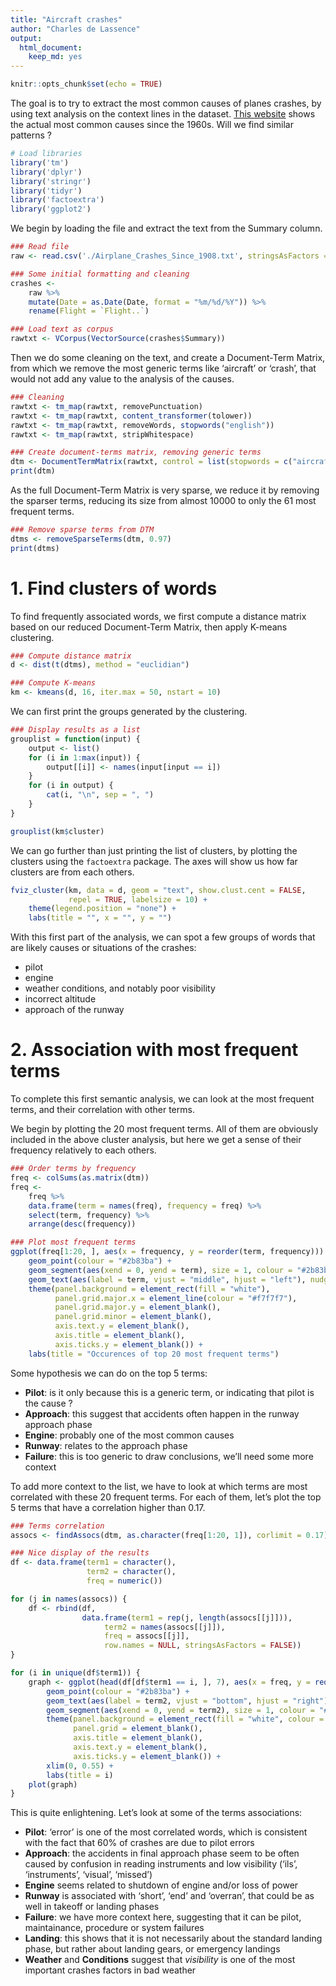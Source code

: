 ```yaml
---
title: "Aircraft crashes"
author: "Charles de Lassence"
output: 
  html_document: 
    keep_md: yes
---
```


```r
knitr::opts_chunk$set(echo = TRUE)
```

The goal is to try to extract the most common causes of planes crashes, by using text analysis on the context lines in the dataset. [This website](http://www.planecrashinfo.com/cause.htm) shows the actual most common causes since the 1960s. Will we find similar patterns ? 

```r
# Load libraries
library('tm')
library('dplyr')
library('stringr')
library('tidyr')
library('factoextra')
library('ggplot2')
```

We begin by loading the file and extract the text from the Summary column.

```r
### Read file
raw <- read.csv('./Airplane_Crashes_Since_1908.txt', stringsAsFactors = FALSE)

### Some initial formatting and cleaning
crashes <-
    raw %>%
    mutate(Date = as.Date(Date, format = "%m/%d/%Y")) %>%
    rename(Flight = `Flight..`)

### Load text as corpus
rawtxt <- VCorpus(VectorSource(crashes$Summary))
```

Then we do some cleaning on the text, and create a Document-Term Matrix, from which we remove the most generic terms like 'aircraft' or 'crash', that would not add any value to the analysis of the causes. 


```r
### Cleaning
rawtxt <- tm_map(rawtxt, removePunctuation)
rawtxt <- tm_map(rawtxt, content_transformer(tolower))
rawtxt <- tm_map(rawtxt, removeWords, stopwords("english"))
rawtxt <- tm_map(rawtxt, stripWhitespace)

### Create document-terms matrix, removing generic terms
dtm <- DocumentTermMatrix(rawtxt, control = list(stopwords = c("aircraft", "plane", "crashed", "crash", "flight", "flew", "killed", "due", "resulted", "cause", "caused", "one", "two")))
print(dtm)
```

As the full Document-Term Matrix is very sparse, we reduce it by removing the sparser terms, reducing its size from almost 10000 to only the 61 most frequent terms.

```r
### Remove sparse terms from DTM
dtms <- removeSparseTerms(dtm, 0.97)
print(dtms)
```

# 1. Find clusters of words

To find frequently associated words, we first compute a distance matrix based on our reduced Document-Term Matrix, then apply K-means clustering. 

```r
### Compute distance matrix
d <- dist(t(dtms), method = "euclidian")

### Compute K-means
km <- kmeans(d, 16, iter.max = 50, nstart = 10)
```

We can first print the groups generated by the clustering.

```r
### Display results as a list
grouplist = function(input) {
    output <- list()
    for (i in 1:max(input)) {
        output[[i]] <- names(input[input == i]) 
    }
    for (i in output) {
        cat(i, "\n", sep = ", ")
    }
}

grouplist(km$cluster)
```

We can go further than just printing the list of clusters, by plotting the clusters using the `factoextra` package. The axes will show us how far clusters are from each others.

```r
fviz_cluster(km, data = d, geom = "text", show.clust.cent = FALSE, 
             repel = TRUE, labelsize = 10) +
    theme(legend.position = "none") +
    labs(title = "", x = "", y = "")
```

With this first part of the analysis, we can spot a few groups of words that are likely causes or situations of the crashes:   

* pilot    
* engine   
* weather conditions, and notably poor visibility  
* incorrect altitude  
* approach of the runway

# 2. Association with most frequent terms

To complete this first semantic analysis, we can look at the most frequent terms, and their correlation with other terms.

We begin by plotting the 20 most frequent terms. All of them are obviously included in the above cluster analysis, but here we get a sense of their frequency relatively to each others. 

```r
### Order terms by frequency
freq <- colSums(as.matrix(dtm))
freq <- 
    freq %>%
    data.frame(term = names(freq), frequency = freq) %>%
    select(term, frequency) %>%
    arrange(desc(frequency)) 

### Plot most frequent terms
ggplot(freq[1:20, ], aes(x = frequency, y = reorder(term, frequency))) + 
    geom_point(colour = "#2b83ba") + 
    geom_segment(aes(xend = 0, yend = term), size = 1, colour = "#2b83ba") +
    geom_text(aes(label = term, vjust = "middle", hjust = "left"), nudge_x = 10, size = 3.5) +
    theme(panel.background = element_rect(fill = "white"),
          panel.grid.major.x = element_line(colour = "#f7f7f7"),
          panel.grid.major.y = element_blank(),
          panel.grid.minor = element_blank(), 
          axis.text.y = element_blank(), 
          axis.title = element_blank(), 
          axis.ticks.y = element_blank()) +
    labs(title = "Occurences of top 20 most frequent terms")
```

Some hypothesis we can do on the top 5 terms:

* __Pilot__: is it only because this is a generic term, or indicating that pilot is the cause ?  
* __Approach__: this suggest that accidents often happen in the runway approach phase  
* __Engine__: probably one of the most common causes  
* __Runway__: relates to the approach phase  
* __Failure__: this is too generic to draw conclusions, we'll need some more context  

To add more context to the list, we have to look at which terms are most correlated with these 20 frequent terms. For each of them, let's plot the top 5 terms that have a correlation higher than 0.17.

```r
### Terms correlation
assocs <- findAssocs(dtm, as.character(freq[1:20, 1]), corlimit = 0.17)
```


```r
### Nice display of the results
df <- data.frame(term1 = character(), 
                 term2 = character(), 
                 freq = numeric())

for (j in names(assocs)) {
    df <- rbind(df,
                data.frame(term1 = rep(j, length(assocs[[j]])),
                     term2 = names(assocs[[j]]), 
                     freq = assocs[[j]], 
                     row.names = NULL, stringsAsFactors = FALSE))
}

for (i in unique(df$term1)) {
    graph <- ggplot(head(df[df$term1 == i, ], 7), aes(x = freq, y = reorder(term2, freq))) + 
        geom_point(colour = "#2b83ba") + 
        geom_text(aes(label = term2, vjust = "bottom", hjust = "right"), nudge_y = 0.1, colour = "#636363", size = 3.5) +
        geom_segment(aes(xend = 0, yend = term2), size = 1, colour = "#2b83ba") +
        theme(panel.background = element_rect(fill = "white", colour = "#cccccc"),
              panel.grid = element_blank(), 
              axis.title = element_blank(), 
              axis.text.y = element_blank(), 
              axis.ticks.y = element_blank()) +
        xlim(0, 0.55) +
        labs(title = i)
    plot(graph)
}
```

This is quite enlightening. Let's look at some of the terms associations:  

* __Pilot__: 'error' is one of the most correlated words, which is consistent with the fact that 60% of crashes are due to pilot errors   
* __Approach__: the accidents in final approach phase seem to be often caused by confusion in reading instruments and low visibility ('ils', 'instruments', 'visual', 'missed')   
* __Engine__ seems related to shutdown of engine and/or loss of power  
* __Runway__ is associated with 'short', 'end' and 'overran', that could be as well in takeoff or landing phases  
* __Failure__: we have more context here, suggesting that it can be pilot, maintainance, procedure or system failures  
* __Landing__: this shows that it is not necessarily about the standard landing phase, but rather about landing gears, or emergency landings   
* __Weather__ and __Conditions__ suggest that _visibility_ is one of the most important crashes factors in bad weather

